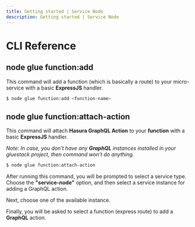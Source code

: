 ```yaml
---
title: Getting started | Service Node
description: Getting started | Service Node
---
```



<Meta title="Service Node Plugin/CLI Reference" />

# CLI Reference

## node glue function:add

This command will add a function (which is basically a route) to your micro-service with a basic **ExpressJS** handler.

```sh
$ node glue function:add <function-name>
```

## node glue function:attach-action

This command will attach **Hasura GraphQL Action** to your **function** with a basic **ExpressJS** handler.

_Note: In case, you don't have any **GraphQL** instances installed in your gluestack project, then command won't do anything._

```sh
$ node glue function:attach-action
```

After running this command, you will be prompted to select a service type. Choose the **"service-node"** option,
and then select a service instance for adding a GraphQL action.

Next, choose one of the available instance.

Finally, you will be asked to select a function (express route) to add a **GraphQL** action.
